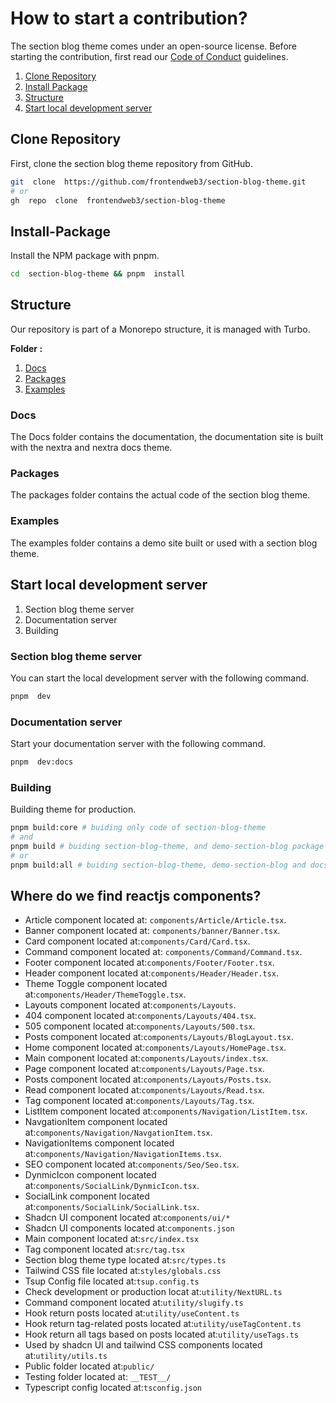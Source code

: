 ﻿# How to start a contribution?

The section blog theme comes under an open-source license. Before starting the contribution, first read our [Code of Conduct](./CODE_OF_CONDUCT.md) guidelines.

1. [Clone Repository](#clone-repository)
2. [Install Package](#install-package)
3. [Structure](#structure)
4. [Start local development server](#start-local-development-server)

## Clone Repository

First, clone the section blog theme repository from GitHub.

```bash
git  clone  https://github.com/frontendweb3/section-blog-theme.git
# or
gh  repo  clone  frontendweb3/section-blog-theme
```

## Install-Package

Install the NPM package with pnpm.

```bash
cd  section-blog-theme && pnpm  install
```

## Structure

Our repository is part of a Monorepo structure, it is managed with Turbo.

**Folder :**

1. [Docs](#docs)
2. [Packages](#packages)
3. [Examples](#examples)

### Docs

The Docs folder contains the documentation, the documentation site is built with the nextra and nextra docs theme.

### Packages

The packages folder contains the actual code of the section blog theme.

### Examples

The examples folder contains a demo site built or used with a section blog theme.

## Start local development server

1. Section blog theme server
2. Documentation server
3. Building

### Section blog theme server

You can start the local development server with the following command.

```bash
pnpm  dev
```

### Documentation server

Start your documentation server with the following command.

```bash
pnpm  dev:docs
```

### Building

Building theme for production.

```bash
pnpm build:core # buiding only code of section-blog-theme
# and
pnpm build # buiding section-blog-theme, and demo-section-blog package
# or
pnpm build:all # buiding section-blog-theme, demo-section-blog and docs
```

## Where do we find reactjs components? 

- Article component located at: `components/Article/Article.tsx`.
- Banner component located at: `components/banner/Banner.tsx`.
- Card component located at:`components/Card/Card.tsx`.
- Command component located at: `components/Command/Command.tsx`.
- Footer component located at:`components/Footer/Footer.tsx`.
- Header component located at:`components/Header/Header.tsx`.
- Theme Toggle component located at:`components/Header/ThemeToggle.tsx`.
- Layouts component located at:`components/Layouts`.
- 404 component located at:`components/Layouts/404.tsx`.
- 505 component located at:`components/Layouts/500.tsx`.
- Posts component located at:`components/Layouts/BlogLayout.tsx`.
- Home component located at:`components/Layouts/HomePage.tsx`.
- Main component located at:`components/Layouts/index.tsx`.
- Page component located at:`components/Layouts/Page.tsx`.
- Posts component located at:`components/Layouts/Posts.tsx`.
- Read component located at:`components/Layouts/Read.tsx`.
- Tag component located at:`components/Layouts/Tag.tsx`.
- ListItem component located at:`components/Navigation/ListItem.tsx`.
- NavgationItem component located at:`components/Navigation/NavgationItem.tsx`.
- NavigationItems component located at:`components/Navigation/NavigationItems.tsx`.
- SEO component located at:`components/Seo/Seo.tsx`.
- DynmicIcon component located at:`components/SocialLink/DynmicIcon.tsx`.
- SocialLink component located at:`components/SocialLink/SocialLink.tsx`.
- Shadcn UI component located at:`components/ui/*` 
- Shadcn UI components located at:`components.json`
- Main component located at:`src/index.tsx`
- Tag component located at:`src/tag.tsx`
- Section blog theme type located at:`src/types.ts`
- Tailwind CSS file located at:`styles/globals.css` 
- Tsup Config file located at:`tsup.config.ts`
- Check development or production locat at:`utility/NextURL.ts`
- Command component located at:`utility/slugify.ts` 
- Hook return posts located at:`utility/useContent.ts`
- Hook return tag-related posts located at:`utility/useTagContent.ts`
- Hook return all tags based on posts located at:`utility/useTags.ts`
- Used by shadcn UI and tailwind CSS components located at:`utility/utils.ts`
- Public folder located at:`public/`
- Testing folder located at: `__TEST__/` 
- Typescript config located at:`tsconfig.json`
